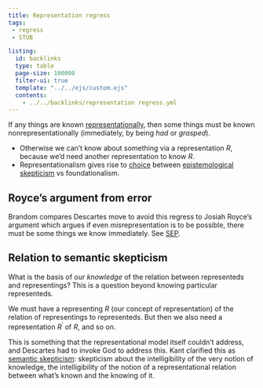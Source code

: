 ```yaml
---
title: Representation regress
tags: 
 - regress
 - STUB

listing:
  id: backlinks
  type: table
  page-size: 100000
  filter-ui: true
  template: "../../ejs/custom.ejs"
  contents:
    - ../../backlinks/representation regress.yml
---
```


If any things are known [representationally](/docs/phil/Representation.html), then some things must be known nonrepresentationally (immediately, by being *had* or *grasped*).

- Otherwise we can't know about something via a representation $R$, because we'd 
  need another representation to know $R$.
- Representationalism gives rise to [choice](/docs/phil/Agrippan Trilemma.html) between [epistemological skepticism](/docs/phil/Epistemological skepticism.html) vs  foundationalism.


## Royce's argument from error
Brandom compares Descartes move to avoid this regress to Josiah Royce's 
argument which argues if even *mis*representation is to be possible, there 
must be some things we know immediately. See 
[SEP](https://plato.stanford.edu/entries/royce/#MetaEpisIdeaInte).

## Relation to semantic skepticism

What is the basis of our *knowledge* of the relation between representeds and 
representings? This is a question beyond knowing particular representeds.

We must have a representing $R$ (our concept of representation) 
of the relation of representings to representeds. 
But then we also need a representation $R^\prime$ of $R$, and so 
on.

This is something that the representational model itself couldn't address, and 
Descartes had to invoke God to address this. Kant clarified this as 
[semantic skepticism](/docs/phil/Semantic skepticism.html): skepticism about the intelligibility of the very notion of knowledge, the intelligibility of the notion of a representational relation between what's known and the 
knowing of it.